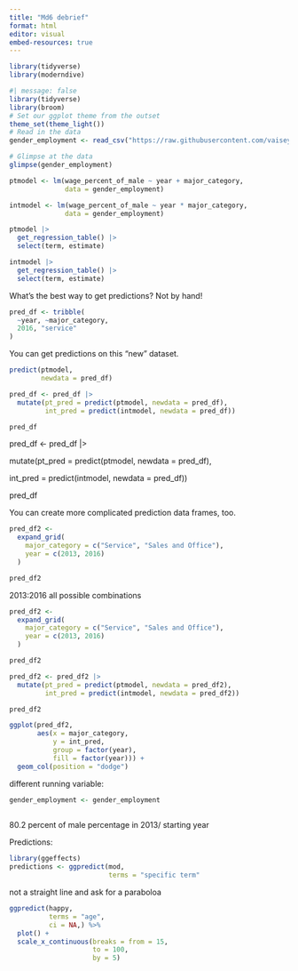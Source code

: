 ```yaml
---
title: "Md6 debrief"
format: html
editor: visual
embed-resources: true
---
```


```r
library(tidyverse)
library(moderndive)
```

```r
#| message: false
library(tidyverse)
library(broom)
# Set our ggplot theme from the outset
theme_set(theme_light())
# Read in the data 
gender_employment <- read_csv("https://raw.githubusercontent.com/vaiseys/dav-course/main/Data/gender_employment.csv")

# Glimpse at the data 
glimpse(gender_employment)
```

```r
ptmodel <- lm(wage_percent_of_male ~ year + major_category,
              data = gender_employment)

intmodel <- lm(wage_percent_of_male ~ year * major_category,
              data = gender_employment)
```

```r
ptmodel |> 
  get_regression_table() |> 
  select(term, estimate) 
```

```r
intmodel |> 
  get_regression_table() |> 
  select(term, estimate)
```

What's the best way to get predictions? Not by hand!

```r
pred_df <- tribble(
  ~year, ~major_category,
  2016, "service"
)
```

You can get predictions on this "new" dataset.

```r
predict(ptmodel,
        newdata = pred_df)
```

```r
pred_df <- pred_df |> 
  mutate(pt_pred = predict(ptmodel, newdata = pred_df),
         int_pred = predict(intmodel, newdata = pred_df))

pred_df
```

pred_df \<- pred_df \|\>

mutate(pt_pred = predict(ptmodel, newdata = pred_df),

int_pred = predict(intmodel, newdata = pred_df))

pred_df

You can create more complicated prediction data frames, too.

```r
pred_df2 <- 
  expand_grid(
    major_category = c("Service", "Sales and Office"),
    year = c(2013, 2016)
  )

pred_df2
```

2013:2016 all possible combinations

```r
pred_df2 <- 
  expand_grid(
    major_category = c("Service", "Sales and Office"),
    year = c(2013, 2016)
  )

pred_df2
```

```r
pred_df2 <- pred_df2 |> 
  mutate(pt_pred = predict(ptmodel, newdata = pred_df2),
         int_pred = predict(intmodel, newdata = pred_df2))

pred_df2
```

```r
ggplot(pred_df2,
       aes(x = major_category,
           y = int_pred,
           group = factor(year),
           fill = factor(year))) +
  geom_col(position = "dodge")
```

different running variable:

```r
gender_employment <- gender_employment 
  
```

80.2 percent of male percentage in 2013/ starting year

Predictions:

```r
library(ggeffects)
predictions <- ggpredict(mod,
                         terms = "specific term"
```

not a straight line and ask for a paraboloa

```r
ggpredict(happy,
          terms = "age",
          ci = NA,) %>% 
  plot() +
  scale_x_continuous(breaks = from = 15,
                     to = 100,
                     by = 5)
```
